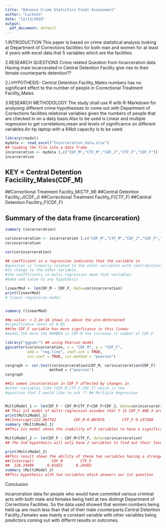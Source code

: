 ```yaml
---
title: "Advance Crime Statistics Final Assessment"
author: "Luckson"
date: "12/13/2019"
output:
  pdf_document: default
---
```



1.INTRODUCTION
This paper is based on crime statistical analysis looking at Department of Corrections facilities for both man and women for at least 4 years with excel data that 5 variables which are the facilities.

2.RESEARCH QUESTIONS
Crime related Question from Incarceration data
Having male incarcerated in Central Detention Facility give rise to their female counterparts detention??

2.i.HYPOTHESIS-
Central Detention Facility_Males numbers has no significant effect to the number of people in Correctional Treatment Facility_Males

3.RESEARCH METHODOLOGY
The study shall use R with R-Markdown for analysing different crime hypothesises to come out with Department of Corrections facilities relational variables given the numbers of people that are checked in on a daily basis.Also to be used is Linear and multiple regression to get correlations,mean and levels of significance on different variables.An hp laptop with a 64bit capacity is to be used.

```r
library(readxl)
mydata <- read_excel("Incarceration_data.xlsx")
## loading the file into a data frame
incarceration <- mydata [,c("CDF_M","CTF_M","CDF_J","CTF_F","CDF_F")]
incarceration
```
## KEY = Central Detention Facicility_Males(CDF_M)
##Correctional Treatment Facility_M(CTF_M)
##Central Detention Facility_J(CDF_J)
##Correctional Treatment Facility_F(CTF_F)
##Central Detention Facilitry_F(CDF_F)

## Summary of the data frame (incarceration)
```r
summary (incarceration)

corincarceration <- incarceration [,c("CDF_M","CTF_M","CDF_J","CDF_F","CTF_F")]
corincarceration

cor(corincarceration)

## coefficient in a regression indicates that the variable in
#question is linearly related to the other variables with contributions 
#to change to the other variable.
#the coefficients in multi-regression mean that variables 
#make add value to any hypothesis

linearMod <- lm(CDF_M ~ CDF_F, data=corincarceration)  
print(linearMod)
# linear regression model 


summary (linearMod)

##p-value: < 2.2e-16 shows is above the pre-determined 
#significance level of 0.05
##the CDF_F variable has more signficance in this linear
#model,the more the NUMBER in CDF-M the increase in number of CDF_F

library("ggpubr") ## using Pearson model
ggscatter(corincarceration, x = "CDF_M", y = "CDF_F", 
          add = "reg.line", conf.int = TRUE, 
          cor.coef = TRUE, cor.method = "pearson")

corgraph <- cor.test(corincarceration$CDF_M, corincarceration$CDF_F) 
                    method = ("pearson")
corgraph

##Is women incarceration in CDF_F affected by changes in 
#other variables like (CDF_M,CTF_F,CDF_F) which is the 
#question that I would like to ask ?? ## Multiple Regression


MultiModel_1 <- lm(CDF_F ~ CDF_M+CTF_F+CDF_F+CDF_J, data=corincarceration)
## This 1st model of multi-regression assumes that Y iS CDF_F AND X are all other variables
print(MultiModel_1)
##(Intercept)122.887742        CDF_M-0.007076        CTF_F 0.237580        CDF_J 1.340990  
summary (MultiModel_1)
##This 1st model shows the inability of 3 variables to have a significant effect on Y

MultiModel_2 <- lm(CDF_F ~ CDF_M+CTF_F, data=corincarceration)
## The 2nd hypothesis will only have 2 variables to find out their levels of significance to Y

print(MultiModel_2)
##This result shows the ability of these two variables having a stronger level of significance 
##(Intercept)        CDF_M        CTF_F  
##  128.24409      0.01032      0.24482  
summary (MultiModel_2)
##This hypothesis with two variables which answers our 1st question

```

Conclusion

Incarceration data for people who would have commited various criminal acts with both male and females being held at two distingt Department of Corrections Facilities. So the data used showed that women numbers being held up are much less than that of their male counterparts.Central Detention Facility_Females was mainly a constant variable with other variables being predictors coming out with differnt results or outcomes. 
